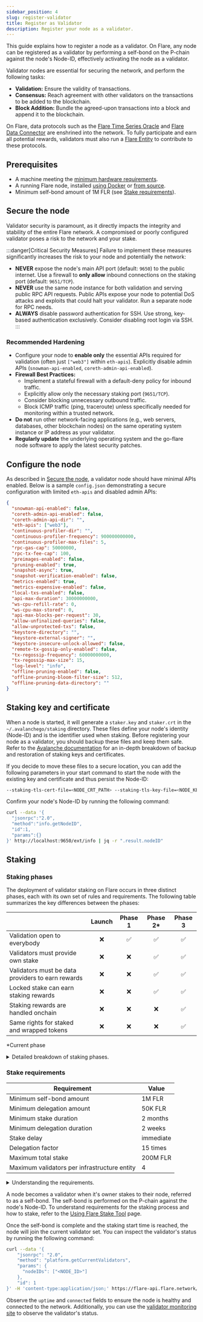 ```yaml
---
sidebar_position: 4
slug: register-validator
title: Register as Validator
description: Register your node as a validator.
---
```



This guide explains how to register a node as a validator.
On Flare, any node can be registered as a validator by performing a self-bond on the P-chain against the node's Node-ID, effectively activating the node as a validator.

Validator nodes are essential for securing the network, and perform the following tasks:

- **Validation:** Ensure the validity of transactions.
- **Consensus:** Reach agreement with other validators on the transactions to be added to the blockchain.
- **Block Addition:** Bundle the agreed-upon transactions into a block and append it to the blockchain.

On Flare, data protocols such as the [Flare Time Series Oracle](/ftso/overview) and [Flare Data Connector](/fdc/overview) are enshrined into the network.
To fully participate and earn all potential rewards, validators must also run a [Flare Entity](/run-node/flare-entity) to contribute to these protocols.

## Prerequisites

- A machine meeting the [minimum hardware requirements](/run-node/system-requirements).
- A running Flare node, installed [using Docker](/run-node/using-docker) or [from source](/run-node/from-source).
- Minimum self-bond amount of 1M FLR (see [Stake requirements](#stake-requirements)).

## Secure the node

Validator security is paramount, as it directly impacts the integrity and stability of the entire Flare network.
A compromised or poorly configured validator poses a risk to the network and your stake.

:::danger[Critical Security Measures]
Failure to implement these measures significantly increases the risk to your node and potentially the network:

- **NEVER** expose the node's main API port (default: `9650`) to the public internet. Use a firewall to **only allow** inbound connections on the staking port (default: `9651/TCP`).
- **NEVER** use the same node instance for both validation and serving public RPC API requests. Public APIs expose your node to potential DoS attacks and exploits that could halt your validator. Run a separate node for RPC needs.
- **ALWAYS** disable password authentication for SSH. Use strong, key-based authentication exclusively. Consider disabling root login via SSH.
  :::

### Recommended Hardening

- Configure your node to **enable only** the essential APIs required for validation (often just `["web3"]` within `eth-apis`). Explicitly disable admin APIs (`snowman-api-enabled`, `coreth-admin-api-enabled`).
- **Firewall Best Practices:**
  - Implement a stateful firewall with a default-deny policy for inbound traffic.
  - Explicitly allow only the necessary staking port (`9651/TCP`).
  - Consider blocking unnecessary outbound traffic.
  - Block ICMP traffic (ping, traceroute) unless specifically needed for monitoring within a trusted network.
- **Do not** run other network-facing applications (e.g., web servers, databases, other blockchain nodes) on the same operating system instance or IP address as your validator.
- **Regularly update** the underlying operating system and the go-flare node software to apply the latest security patches.

## Configure the node

As described in [Secure the node](#secure-the-node), a validator node should have minimal APIs enabled.
Below is a sample `config.json` demonstrating a secure configuration with limited `eth-apis` and disabled admin APIs:

```json title="config.json"
{
  "snowman-api-enabled": false,
  "coreth-admin-api-enabled": false,
  "coreth-admin-api-dir": "",
  "eth-apis": ["web3"],
  "continuous-profiler-dir": "",
  "continuous-profiler-frequency": 900000000000,
  "continuous-profiler-max-files": 5,
  "rpc-gas-cap": 50000000,
  "rpc-tx-fee-cap": 100,
  "preimages-enabled": false,
  "pruning-enabled": true,
  "snapshot-async": true,
  "snapshot-verification-enabled": false,
  "metrics-enabled": true,
  "metrics-expensive-enabled": false,
  "local-txs-enabled": false,
  "api-max-duration": 30000000000,
  "ws-cpu-refill-rate": 0,
  "ws-cpu-max-stored": 0,
  "api-max-blocks-per-request": 30,
  "allow-unfinalized-queries": false,
  "allow-unprotected-txs": false,
  "keystore-directory": "",
  "keystore-external-signer": "",
  "keystore-insecure-unlock-allowed": false,
  "remote-tx-gossip-only-enabled": false,
  "tx-regossip-frequency": 60000000000,
  "tx-regossip-max-size": 15,
  "log-level": "info",
  "offline-pruning-enabled": false,
  "offline-pruning-bloom-filter-size": 512,
  "offline-pruning-data-directory": ""
}
```

## Staking key and certificate

When a node is started, it will generate a `staker.key` and `staker.crt` in the `~/.avalanchego/staking` directory.
These files define your node's identity (Node-ID) and is the identifier used when staking.
Before registering your node as a validator, you should backup these files and keep them safe.
Refer to the [Avalanche documentation](https://build.avax.network/docs/nodes/maintain/backup-restore) for an in-depth breakdown of backup and restoration of staking keys and certificates.

If you decide to move these files to a secure location, you can add the following parameters in your start command to start the node with the existing key and certificate and thus persist the Node-ID:

```bash
--staking-tls-cert-file=<NODE_CRT_PATH> --staking-tls-key-file=<NODE_KEY_PATH>
```

Confirm your node's Node-ID by running the following command:

```bash
curl --data '{
  "jsonrpc":"2.0",
  "method":"info.getNodeID",
  "id":1,
  "params":{}
}' http://localhost:9650/ext/info | jq -r ".result.nodeID"
```

## Staking

### Staking phases

The deployment of validator staking on Flare occurs in three distinct phases, each with its own set of rules and requirements.
The following table summarizes the key differences between the phases:

|                                                   | Launch | Phase 1 | Phase 2\* | Phase 3 |
| ------------------------------------------------- | :----: | :-----: | :-------: | :-----: |
| Validation open to everybody                      |   ❌   |   ✅    |    ✅     |   ✅    |
| Validators must provide own stake                 |   ❌   |   ❌    |    ✅     |   ✅    |
| Validators must be data providers to earn rewards |   ❌   |   ❌    |    ✅     |   ✅    |
| Locked stake can earn staking rewards             |   ❌   |   ❌    |    ✅     |   ✅    |
| Staking rewards are handled onchain               |   ❌   |   ❌    |    ❌     |   ✅    |
| Same rights for staked and wrapped tokens         |   ❌   |   ❌    |    ❌     |   ✅    |

\*Current phase

<details>
<summary>Detailed breakdown of staking phases.</summary>

The Flare network is designed to be progressively decentralized, with the transition occurring in three phases:

1. Infrastructure entities will be progressively on-boarded to ensure the network remains operational.
2. Current FTSO data providers must build a minimum stake to function as validators.
3. Existing validators need to enhance their capabilities to become data providers.

Each phase will gradually relinquish control, allowing the network to validate independently of the Flare Foundation.

**Launch (Jul 2022)**

At network launch, 20 validators had their node IDs hard-coded into the client software, preventing other validators from participating. The Flare Foundation managed these nodes and gradually reassigned 16 of them to 4 external entities to increase decentralization. These entities, known as professional validators, are experienced infrastructure providers managing blockchain nodes. During this period, FTSO data providers operated entirely independently of validators.

**Phase 1 (July 2023 - Oct 2023)**

A network fork enabled Avalanche's proof-of-stake mechanism, opening validation to everyone. Simultaneously, all stakes from the original validators expired. The Flare Foundation loaned all the stakes for the initial validators, maintaining the distribution of validation power while testing proof-of-stake. After some FTSO data providers completed a KYC process, the Flare Foundation loaned them funds to deploy validation nodes and act as validators.

Since staking occurs on the P-chain, staked tokens cannot access rewards managed by smart contracts on the C-chain. To address this, a communication mechanism between the two chains is being developed. All staking rewards are manually calculated offchain and then distributed onchain. These calculations will initially be private for fine-tuning and will become public in Phase 2 for verification.

**Phase 2 (Current)**

Once FTSO data providers have gathered enough stake to ensure the network's continued operation, all stakes loaned by the Flare Foundation to the launch validators will be withdrawn.
Professional validators are expected to cease operations unless they provide their own stake. The Flare Foundation might delegate stake to KYC-verified FTSO data providers to help initiate the system. This process, known as stake boosting, will run for a limited time. Staked funds can earn [FlareDrops](https://flare.network/flaredrop-guide/) and participate in governance but not earn [FTSO](https://flare.network/ftso/) delegation rewards.

Staking rewards will:

- Consider validator uptime and staked amount, which is publicly monitored.
- Require that the validator is also an FTSO data provider consistently rewarded for accurate prices.
- Be manually calculated offchain using a public script and then distributed onchain.

**Phase 3**

Once secure communication between the P- and C-chains is established, staking rewards will be managed entirely onchain.
The goal is for funds staked on the P-chain to have the same rights as wrapped FLR on the C-chain, enabling them to earn [FTSO](https://flare.network/ftso/) rewards, [FlareDrops](https://flare.network/flaredrop-guide/), and participate in governance.

</details>

### Stake requirements

| **Requirement**                              | **Value** |
| -------------------------------------------- | --------- |
| Minimum self-bond amount                     | 1M FLR    |
| Minimum delegation amount                    | 50K FLR   |
| Minimum stake duration                       | 2 months  |
| Minimum delegation duration                  | 2 weeks   |
| Stake delay                                  | immediate |
| Delegation factor                            | 15 times  |
| Maximum total stake                          | 200M FLR  |
| Maximum validators per infrastructure entity | 4         |

<details>
<summary>Understanding the requirements.</summary>

- **Minimum self-bond amount:** Minimum stake that an entity must provide to become a validator. This setting reduces staking requests, which frees network resources.

- **Minimum delegation amount:** Validators can accept stake delegations from any FLR holder, so their stake and validation rewards are increased.
  The specified value is the minimum stake amount that can be delegated. This setting reduces delegation requests, which frees network resources. Validators can set a staking fee and will earn staking rewards for its own self-bond and a fee on any stake delegated on them.
  This stake delegation is not related to FTSO delegation nor governance delegation.

- **Minimum stake duration:** Minimum amount of time that self-bond funds must remain staked, and therefore locked.
- **Minimum delegation duration:** Minimum amount of time that delegated funds must remain staked, and therefore locked. This setting does not change. It is included in this list for clarity.
- **Stake delay:** Duration that passes between the time when funds are staked and the time when they become effective. During this period funds are locked. This delay provided added security when staking was enabled for the first time and stakes were small, since any suspicious stake could be analyzed before it became effective. Now that larger stakes are in place this restriction will be lifted to simplify onboarding of new validators.
  Note that there is no such delay involved when withdrawing staked funds once the staking period expires.

- **Delegation factor:** The total amount that can be staked to a validator is limited to its self-bond times this factor. For example, with the proposed value of 15, if a validator has a self-bond stake of 1M FLR, the total sum of all stakes, including delegations, cannot exceed 15M FLR. This allows for 14M FLR of delegations.

- **Maximum total stake:** Maximum stake per validator, including self-bond and delegations.

- **Maximum validators per infrastructure entity:** A single infrastructure entity can include up to this amount of validators.
  Infrastructure entities also include FTSO data providers. For example, a single FTSO data provider can create up to 4 validators, each one with its own stake, and claim the validation rewards for all of them.
  This restriction is not enforced by the P-chain staking mechanism but by the mirroring service, and will not take effect until [Staking Phase 3](#staking).
  If an infrastructure entity has more than one validator, each of the validators must fulfill the above requirements.

See [FIP.05](https://proposals.flare.network/FIP/FIP_5.html) for further details.

</details>

A node becomes a validator when it's owner stakes to their node, referred to as a self-bond.
The self-bond is performed on the P-chain against the node's Node-ID.
To understand requirements for the staking process and how to stake, refer to the [Using Flare Stake Tool](/network/guides/using-flare-stake-tool) page.

Once the self-bond is complete and the staking start time is reached, the node will join the current validator set.
You can inspect the validator's status by running the following command:

```bash
curl --data '{
    "jsonrpc": "2.0",
    "method": "platform.getCurrentValidators",
    "params": {
      "nodeIDs": ["<NODE_ID>"]
    },
    "id": 1
}' -H 'content-type:application/json;' https://flare-api.flare.network/ext/P | jq
```

Observe the `uptime` and `connected` fields to ensure the node is healthy and connected to the network.
Additionally, you can use the [validator monitoring site](https://flare-validators.flare.network/) to observe the validator's status.
